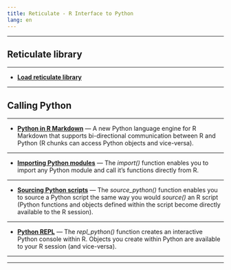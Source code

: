 ```yaml
---
title: Reticulate - R Interface to Python
lang: en
---
```


***

## Reticulate library

***

* [**Load reticulate library**](1_0_reticulate/index.html)

***

## Calling Python

***

* [**Python in R Markdown**](1_1_py_in_rmarkdown/index.html) — A new Python language engine for R Markdown that supports bi-directional communication between R and Python (R chunks can access Python objects and vice-versa).

***

* [**Importing Python modules**](1_2_py_import_modules/index.html) — The *import()* function enables you to import any Python module and call it’s functions directly from R.

***

* [**Sourcing Python scripts**](1_3_py_source_scripts/index.html) — The *source_python()* function enables you to source a Python script the same way you would *source()* an R script (Python functions and objects defined within the script become directly available to the R session).

***

* [**Python REPL**](1_4_py_repl_cmds/index.html) — The *repl_python()* function creates an interactive Python console within R. Objects you create within Python are available to your R session (and vice-versa).

***
***

